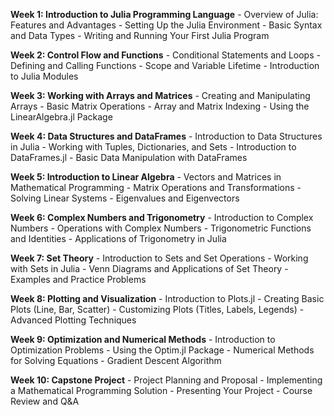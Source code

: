 
**Week 1: Introduction to Julia Programming Language**
- Overview of Julia: Features and Advantages
- Setting Up the Julia Environment
- Basic Syntax and Data Types
- Writing and Running Your First Julia Program

**Week 2: Control Flow and Functions**
- Conditional Statements and Loops
- Defining and Calling Functions
- Scope and Variable Lifetime
- Introduction to Julia Modules

**Week 3: Working with Arrays and Matrices**
- Creating and Manipulating Arrays
- Basic Matrix Operations
- Array and Matrix Indexing
- Using the LinearAlgebra.jl Package

**Week 4: Data Structures and DataFrames**
- Introduction to Data Structures in Julia
- Working with Tuples, Dictionaries, and Sets
- Introduction to DataFrames.jl
- Basic Data Manipulation with DataFrames

**Week 5: Introduction to Linear Algebra**
- Vectors and Matrices in Mathematical Programming
- Matrix Operations and Transformations
- Solving Linear Systems
- Eigenvalues and Eigenvectors

**Week 6: Complex Numbers and Trigonometry**
- Introduction to Complex Numbers
- Operations with Complex Numbers
- Trigonometric Functions and Identities
- Applications of Trigonometry in Julia

**Week 7: Set Theory**
- Introduction to Sets and Set Operations
- Working with Sets in Julia
- Venn Diagrams and Applications of Set Theory
- Examples and Practice Problems

**Week 8: Plotting and Visualization**
- Introduction to Plots.jl
- Creating Basic Plots (Line, Bar, Scatter)
- Customizing Plots (Titles, Labels, Legends)
- Advanced Plotting Techniques

**Week 9: Optimization and Numerical Methods**
- Introduction to Optimization Problems
- Using the Optim.jl Package
- Numerical Methods for Solving Equations
- Gradient Descent Algorithm

**Week 10: Capstone Project**
- Project Planning and Proposal
- Implementing a Mathematical Programming Solution
- Presenting Your Project
- Course Review and Q&A

